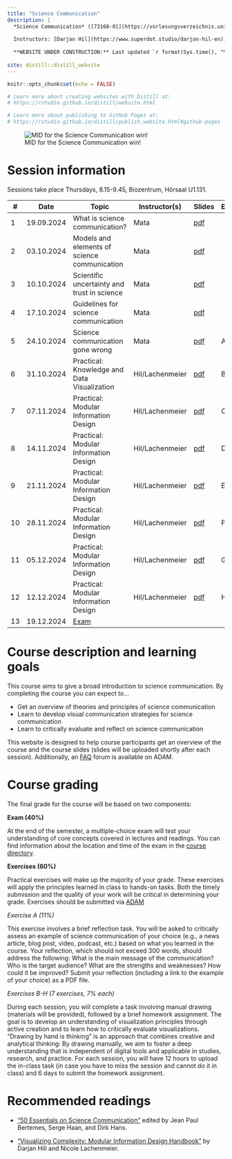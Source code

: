 ```yaml
---
title: "Science Communication"
description: |
  *Science Communication* ([73168-01](https://vorlesungsverzeichnis.unibas.ch/de/home?id=287275)), FS24, University of Basel
  
  Instructors: [Darjan Hil](https://www.superdot.studio/darjan-hil-en), [Nicole Lachenmeier](https://www.superdot.studio/nicole-lachenmeier-de), and [Rui Mata](https://psychologie.unibas.ch/de/personen/rui-mata/about-me/)
  
  **WEBSITE UNDER CONSTRUCTION:** Last updated `r format(Sys.time(), "%a %b %d %X %Y")`
  
site: distill::distill_website
---
```


```r
knitr::opts_chunk$set(echo = FALSE)

# Learn more about creating websites with Distill at:
# https://rstudio.github.io/distill/website.html

# Learn more about publishing to GitHub Pages at:
# https://rstudio.github.io/distill/publish_website.html#github-pages

```

![MID for the Science Communication win!](photos/mid.jpg)

# Session information

Sessions take place Thursdays, 8.15-9.45, Biozentrum, Hörsaal U1.131. 

::: l-body
| # | Date     | Topic                         | Instructor(s) | Slides | Exercise |
|---| ---------|-------------------------------|--------| --------| --------|
| 1 | 19.09.2024 | What is science communication? | Mata | [pdf](presentations/SCICOM_session1.pdf)| |
| 2 | 03.10.2024 | Models and elements of science communication | Mata | [pdf]()| |
| 3 | 10.10.2024 | Scientific uncertainty and trust in science | Mata | [pdf]()| |
| 4 | 17.10.2024 | Guidelines for science communication | Mata | [pdf]()| |
| 5 | 24.10.2024 | Science communication gone wrong | Mata | [pdf]()| A |
| 6 | 31.10.2024 | Practical: Knowledge and Data Visualization | Hil/Lachenmeier | [pdf]()| B |
| 7 | 07.11.2024 | Practical: Modular Information Design | Hil/Lachenmeier | [pdf]()| C |
| 8 | 14.11.2024 | Practical: Modular Information Design | Hil/Lachenmeier | [pdf]()| D |
| 9 | 21.11.2024 | Practical: Modular Information Design | Hil/Lachenmeier | [pdf]()| E |
|10 | 28.11.2024 | Practical: Modular Information Design | Hil/Lachenmeier | [pdf]()| F |
|11 | 05.12.2024 | Practical: Modular Information Design | Hil/Lachenmeier | [pdf]()| G |
|12 | 12.12.2024 | Practical: Modular Information Design | Hil/Lachenmeier | [pdf]()| H |
|13 | 19.12.2024 | [Exam](exam.html) | |
:::

# Course description and learning goals

This course aims to give a broad introduction to science communication. By completing the course you can expect to... 

- Get an overview of theories and principles of science communication
- Learn to develop visual communication strategies for science communication
- Learn to critically evaluate and reflect on science communication

This website is designed to help course participants get an overview of the course and the course slides (slides will be uploaded shortly after each session). Additionally, an [FAQ](https://adam.unibas.ch/goto_adam_crs_1787425.html) forum is available on ADAM.  

# Course grading

The final grade for the course will be based on two components:

**Exam (40%)**

At the end of the semester, a multiple-choice exam will test your understanding of core concepts covered in lectures and readings. You can find information about the location and time of the exam in the [course directory](https://vorlesungsverzeichnis.unibas.ch/de/home?id=287275).

**Exercises (60%)**

Practical exercises will make up the majority of your grade. These exercises will apply the principles learned in class to hands-on tasks. Both the timely submission and the quality of your work will be critical in determining your grade. Exercises should be submitted via [ADAM](https://adam.unibas.ch/goto_adam_crs_1787425.html)

*Exercise A (11%)*

This exercise involves a brief reflection task. You will be asked to critically assess an example of science communication of your choice (e.g., a news article, blog post, video, podcast, etc.) based on what you learned in the course. Your reflection, which should not exceed 300 words, should address the following:
What is the main message of the communication?
Who is the target audience?
What are the strengths and weaknesses?
How could it be improved?
Submit your reflection (including a link to the example of your choice) as a PDF file.

*Exercises B-H (7 exercises, 7% each)*

During each session, you will complete a task involving manual drawing (materials will be provided), followed by a brief homework assignment. The goal is to develop an understanding of visualization principles through active creation and to learn how to critically evaluate visualizations. "Drawing by hand is thinking" is an approach that combines creative and analytical thinking: By drawing manually, we aim to foster a deep understanding that is independent of digital tools and applicable in studies, research, and practice. For each session, you will have 12 hours to upload the in-class task (in case you have to miss the session and cannot do it in class) and 6 days to submit the homework assignment.


# Recommended readings

- ["50 Essentials on Science Communication"](https://www.degruyter.com/document/doi/10.1515/9783110763577/html) edited by  Jean Paul Bertemes, Serge Haan, and Dirk Hans.

- ["Visualizing Complexity: Modular Information Design Handbook"](https://www.degruyter.com/document/doi/10.1515/9783035625066/html) by Darjan Hill and Nicole Lachenmeier.  

